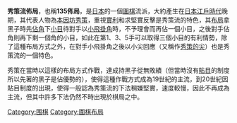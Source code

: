 {{unreferenced|time=2012-03-17T17:22:25+00:00}}
'''秀策流佈局'''，也稱'''135佈局'''，是[[日本|日本]]的一個[[圍棋|圍棋]]流派，大約產生在[[日本|日本]][[江戶時代|江戶時代]]晚期，其代表人物為[[本因坊秀策|本因坊秀策]]，重視[[實利|實利]]和求堅實反擊是秀策流的特色，其[[布局_(圍棋)|布局]]拿黑子時先[[佔角|佔角]]下[[小目|小目]]待對手以[[小飛|小飛]][[掛角|掛角]]時，不予理會而再佔一個小目，之後對手佔角則再下剩一個角的小目，如此在第1、3、5手可以取得三個小目的有利情勢，除了這種布局方式之外，在對手小飛掛角之後以小尖回應（又稱作[[秀策的尖|秀策的尖]]）也是秀策流的一個特色。

秀策在當時以這樣的布局方式作戰，達成持黑子從無敗績（但當時沒有[[貼目|貼目]]的制度所以先著的黑子是佔優勢的），使得這種作戰方式成為19世紀的主流，到20世紀因貼目制度的出現，使得一般認為秀策流的下法稍嫌堅實，速度較慢，因此不再成為主流，但其中許多下法仍然不時出現於棋局之中。

{{fact|後世的評論是「如果是沒貼目的棋，黑棋要照秀策的下法，白棋則要照[[第十九世本因坊秀榮|秀榮]]的下法，讓子棋則非學[[第二十一世本因坊秀哉|秀哉]]下法不可。」|time=2010-12-04}}

[[Category:围棋|Category:围棋]]
[[Category:圍棋布局|Category:圍棋布局]]